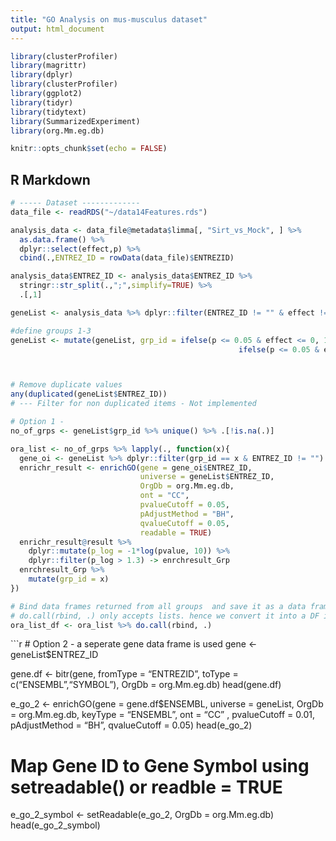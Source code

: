 ```yaml
---
title: "GO Analysis on mus-musculus dataset"
output: html_document
---
```


```r

library(clusterProfiler)
library(magrittr)
library(dplyr)
library(clusterProfiler)
library(ggplot2)
library(tidyr)
library(tidytext)
library(SummarizedExperiment)
library(org.Mm.eg.db)

knitr::opts_chunk$set(echo = FALSE)

```

## R Markdown

```r
# ----- Dataset -------------
data_file <- readRDS("~/data14Features.rds")

analysis_data <- data_file@metadata$limma[, "Sirt_vs_Mock", ] %>%
  as.data.frame() %>%
  dplyr::select(effect,p) %>%
  cbind(.,ENTREZ_ID = rowData(data_file)$ENTREZID)

analysis_data$ENTREZ_ID <- analysis_data$ENTREZ_ID %>%
  stringr::str_split(.,";",simplify=TRUE) %>%
  .[,1]

geneList <- analysis_data %>% dplyr::filter(ENTREZ_ID != "" & effect != "") %>%   dplyr::select(ENTREZ_ID,effect,p)

#define groups 1-3
geneList <- mutate(geneList, grp_id = ifelse(p <= 0.05 & effect <= 0, 1,
                                                   ifelse(p <= 0.05 & effect >= 0, 2, 3)))



# Remove duplicate values
any(duplicated(geneList$ENTREZ_ID))
# --- Filter for non duplicated items - Not implemented


```


```r
# Option 1 - 
no_of_grps <- geneList$grp_id %>% unique() %>% .[!is.na(.)]

ora_list <- no_of_grps %>% lapply(., function(x){
  gene_oi <- geneList %>% dplyr::filter(grp_id == x & ENTREZ_ID != "")
  enrichr_result <- enrichGO(gene = gene_oi$ENTREZ_ID,
                             universe = geneList$ENTREZ_ID,
                             OrgDb = org.Mm.eg.db,
                             ont = "CC",
                             pvalueCutoff = 0.05,
                             pAdjustMethod = "BH",
                             qvalueCutoff = 0.05,
                             readable = TRUE)
  enrichr_result@result %>%
    dplyr::mutate(p_log = -1*log(pvalue, 10)) %>%
    dplyr::filter(p_log > 1.3) -> enrchresult_Grp
  enrchresult_Grp %>% 
    mutate(grp_id = x)
})

# Bind data frames returned from all groups  and save it as a data frame
# do.call(rbind, .) only accepts lists. hence we convert it into a DF in the next line
ora_list_df <- ora_list %>% do.call(rbind, .)
```


```r
# Option 2 - a seperate gene data frame is used
gene <- geneList$ENTREZ_ID

gene.df <- bitr(gene, 
                fromType = "ENTREZID",
                toType = c("ENSEMBL","SYMBOL"),
                OrgDb = org.Mm.eg.db)
head(gene.df)

e_go_2 <- enrichGO(gene = gene.df$ENSEMBL,
                   universe = geneList,
                   OrgDb = org.Mm.eg.db,
                   keyType = "ENSEMBL",
                   ont = "CC" ,
                   pvalueCutoff = 0.01,
                   pAdjustMethod = "BH",
                   qvalueCutoff = 0.05)
head(e_go_2)

# Map Gene ID to Gene Symbol using setreadable() or readble = TRUE
e_go_2_symbol <- setReadable(e_go_2, OrgDb = org.Mm.eg.db)
head(e_go_2_symbol)



